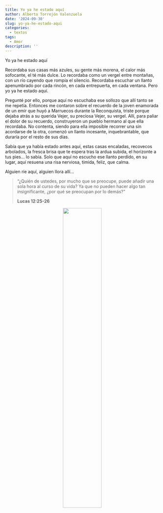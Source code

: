 ```yaml
---
title: Yo ya he estado aquí
author: Alberto Torrejón Valenzuela
date: '2024-09-30'
slug: yo-ya-he-estado-aqui
categories:
  - textos
tags:
  - Amor
description: ''
---
```


<span class = "primerapalabra">Yo ya he estado aquí</span>

<div class="just">
Recordaba sus casas más azules, su gente más morena, el calor más sofocante, el té más dulce. Lo recordaba como un vergel entre montañas, con un río cayendo que rompía el silencio. Recordaba escuchar un llanto apenumbrado por cada rincón, en cada entrepuerta, en cada ventana. Pero yo ya he estado aquí. 

Pregunté por ello, porque aquí no escuchaba ese sollozo que allí tanto se me repetía. Entonces me contaron sobre el recuerdo de la joven enamorada de un emir que huyó a Marruecos durante la Reconquista, triste porque dejaba atrás a su querida Vejer, su preciosa Vejer, su vergel. Allí, para paliar el dolor de su recuerdo, construyeron un pueblo hermano al que ella recordaba. No contenta, siendo para ella imposible recorrer una sin acordarse de la otra, comenzó un llanto incesante, inquebrantable, que duraría por el resto de sus días.

Sabía que ya había estado antes aquí, estas casas encaladas, recovecos arbolados, la fresca brisa que te espera tras la ardua subida, el horizonte a tus pies… lo sabía. Solo que aquí no escucho ese llanto perdido, en su lugar, aquí resuena una risa nerviosa, tímida, feliz, que calma.
</div>

<div class="der">
<span class = "primerapalabra">Alguien ríe aquí, alguien llora allí...</span>
</div>

> “¿Quién de ustedes, por mucho que se preocupe, puede añadir una sola hora al curso de su vida? Ya que no pueden hacer algo tan insignificante, ¿por qué se preocupan por lo demás?”
<div class="der">**Lucas 12:25-26**</span>

<center>
![](/text/Img/vejer.jpg){width=50% height=50%}
</center>
